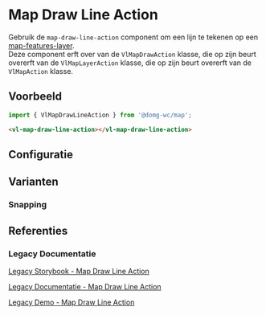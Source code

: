 
# Map Draw Line Action

Gebruik de `map-draw-line-action` component om een lijn te tekenen op een
[map-features-layer](/docs/map-layer-vector-layer-features-layer--map-features-layer-default).<br/>
Deze component erft over van de `VlMapDrawAction` klasse, die op zijn beurt overerft van de `VlMapLayerAction` klasse,
die op zijn beurt overerft van de `VlMapAction` klasse.


## Voorbeeld

```js
import { VlMapDrawLineAction } from '@domg-wc/map';
```

```html
<vl-map-draw-line-action></vl-map-draw-line-action>
```

<Canvas of={VlMapDrawLineActionStories.MapDrawLineActionDefault} />


## Configuratie

<ArgTypes of={VlMapDrawLineActionStories.MapDrawLineActionDefault} />


## Varianten

### Snapping

<Canvas of={VlMapDrawLineActionStories.MapDrawLineActionSnapping} />


## Referenties

### Legacy Documentatie

[Legacy Storybook - Map Draw Line Action](https://webcomponenten.omgeving.vlaanderen.be/storybook/?path=/docs/custom-elements-vl-map-vl-map-draw-line-action--default)

[Legacy Documentatie - Map Draw Line Action](https://webcomponenten.omgeving.vlaanderen.be/doc/VlMapDrawLineAction.html)

[Legacy Demo - Map Draw Line Action](https://webcomponenten.omgeving.vlaanderen.be/demo/vl-map-draw-actions.html)
